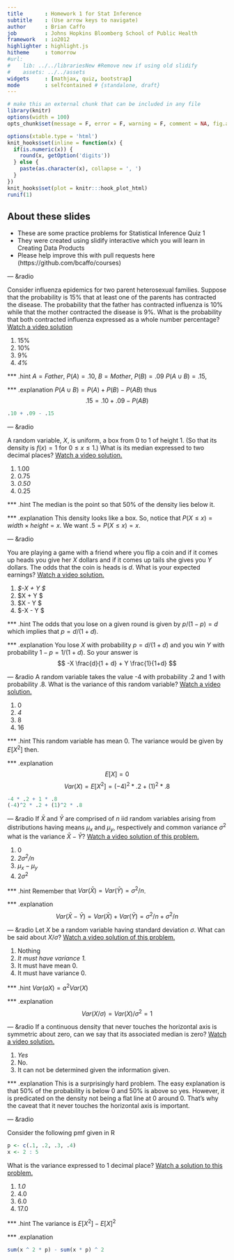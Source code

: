 ---
title       : Homework 1 for Stat Inference
subtitle    : (Use arrow keys to navigate)
author      : Brian Caffo
job         : Johns Hopkins Bloomberg School of Public Health
framework   : io2012
highlighter : highlight.js  
hitheme     : tomorrow
#url:
#    lib: ../../librariesNew #Remove new if using old slidify
#    assets: ../../assets
widgets     : [mathjax, quiz, bootstrap]
mode        : selfcontained # {standalone, draft}
---
```{r setup, cache = F, echo = F, message = F, warning = F, tidy = F, results='hide'}
# make this an external chunk that can be included in any file
library(knitr)
options(width = 100)
opts_chunk$set(message = F, error = F, warning = F, comment = NA, fig.align = 'center', dpi = 100, tidy = F, cache.path = '.cache/', fig.path = 'fig/')

options(xtable.type = 'html')
knit_hooks$set(inline = function(x) {
  if(is.numeric(x)) {
    round(x, getOption('digits'))
  } else {
    paste(as.character(x), collapse = ', ')
  }
})
knit_hooks$set(plot = knitr:::hook_plot_html)
runif(1)
```

## About these slides
- These are some practice problems for Statistical Inference Quiz 1
- They were created using slidify interactive which you will learn in
Creating Data Products
- Please help improve this with pull requests here
(https://github.com/bcaffo/courses)


--- &radio

Consider influenza epidemics for two parent heterosexual families. Suppose that the probability is 15% that at least one of the parents has contracted the disease. The probability that the father has contracted influenza is 10% while that the mother contracted the disease is 9%. What is the probability that both contracted influenza expressed as a whole number percentage?
[Watch a video solution](https://www.youtube.com/watch?v=CvnmoCuIN08&index=1&list=PLpl-gQkQivXhHOcVeU3bSJg78zaDYbP9L)

1. 15%
2. 10%
3. 9%
4. _4%_

*** .hint
$A = Father$, $P(A) = .10$, $B = Mother$, $P(B) = .09$
$P(A\cup B) = .15$,

*** .explanation
$P(A\cup B) = P(A) + P(B) - P(AB)$ thus
$$.15 = .10 + .09 - P(AB)$$
```{r}
.10 + .09 - .15
```

---  &radio

A random variable, $X$, is uniform, a box from $0$ to $1$ of height $1$. (So that its density is $f(x) = 1$ for $0\leq x \leq 1$.) What is its median expressed to two decimal places?
[Watch a video solution.](https://www.youtube.com/watch?v=UXcarD-1xAM&index=2&list=PLpl-gQkQivXhHOcVeU3bSJg78zaDYbP9L)</p>

1. 1.00
2. 0.75
3. _0.50_
4. 0.25

*** .hint
The median is the point so that 50% of the density lies below it.

*** .explanation
This density looks like a box. So, notice that $P(X \leq x) = width\times height = x$.
We want $.5 = P(X\leq x) = x$.

--- &radio

You are playing a game with a friend where you flip a coin and if it comes up heads you give her  $X$ dollars and if it comes up tails she gives you $Y$ dollars. The odds that the coin is heads is $d$. What is your expected earnings? [Watch a video solution.](https://www.youtube.com/watch?v=5J88Zq0q81o&list=PLpl-gQkQivXhHOcVeU3bSJg78zaDYbP9L&index=3)

1. _$-X \frac{d}{1 + d} + Y \frac{1}{1+d} $_
2. $X \frac{d}{1 + d} + Y \frac{1}{1+d} $
3. $X \frac{d}{1 + d} - Y \frac{1}{1+d} $
4. $-X \frac{d}{1 + d} - Y \frac{1}{1+d} $

*** .hint
The odds that you lose on a given round is given by $p / (1 - p) = d$ which implies
that $p = d / (1 + d)$.

*** .explanation
You lose $X$ with probability $p = d/(1 +d)$ and you win $Y$ with probability $1-p = 1/(1 + d)$. So your answer is
$$
-X \frac{d}{1 + d} + Y \frac{1}{1+d}
$$

--- &radio
A random variable takes the value -4 with probability .2 and 1 with probability .8. What
is the variance of this random variable? [Watch a video solution.](https://www.youtube.com/watch?v=Em-xJeQO1rc&index=4&list=PLpl-gQkQivXhHOcVeU3bSJg78zaDYbP9L)

1. 0
2. _4_
3. 8
4. 16

*** .hint
This random variable has mean 0. The variance would be given by $E[X^2]$ then.

*** .explanation
$$E[X] = 0$$
$$
Var(X) = E[X^2] = (-4)^2 * .2 + (1)^2 * .8
$$
```{r}
-4 * .2 + 1 * .8
(-4)^2 * .2 + (1)^2 * .8
```


--- &radio
If $\bar X$ and $\bar Y$ are comprised of $n$ iid random variables arising from distributions
having  means $\mu_x$ and $\mu_y$, respectively and common variance $\sigma^2$
what is the variance $\bar X - \bar Y$? [Watch a video solution of this problem.](https://www.youtube.com/watch?v=7zJhPzX6jns&list=PLpl-gQkQivXhHOcVeU3bSJg78zaDYbP9L&index=5)

1. 0
2. _$2\sigma^2/n$_
3. $\mu_x - \mu_y$
4. $2\sigma^2$

*** .hint
Remember that $Var(\bar X) = Var(\bar Y) = \sigma^2 / n$.

*** .explanation
$$
Var(\bar X - \bar Y) = Var(\bar X) + Var(\bar Y) = \sigma^2 / n + \sigma^2 / n
$$

--- &radio
Let $X$ be a random variable having standard deviation $\sigma$. What can
be said about $X /\sigma$? [Watch a video solution of this problem.](https://www.youtube.com/watch?v=0WUj18_BUPA&list=PLpl-gQkQivXhHOcVeU3bSJg78zaDYbP9L&index=6)

1. Nothing
2. _It must have variance 1._
3. It must have mean 0.
4. It must have variance 0.

*** .hint
$Var(aX) = a^2 Var(X)$

*** .explanation
$$Var(X / \sigma) = Var(X) / \sigma^2 = 1$$


--- &radio
If a continuous density that never touches the horizontal axis is symmetric about zero, can we say that its associated median is zero? [Watch a video solution.](https://www.youtube.com/watch?v=sn48CGH_TXI&list=PLpl-gQkQivXhHOcVeU3bSJg78zaDYbP9L&index=7)

1. _Yes_
2. No.
3. It can not be determined given the information given.

*** .explanation
This is a surprisingly hard problem. The easy explanation is that 50% of the probability
is below 0 and 50% is above so yes. However, it is predicated on the density not being
a flat line at 0 around 0. That's why the caveat that it never touches the horizontal axis
is important.


--- &radio

Consider the following pmf given in R
```{r}
p <- c(.1, .2, .3, .4)
x <- 2 : 5
```
What is the variance expressed to 1 decimal place? [Watch a solution to this problem.](https://www.youtube.com/watch?v=sn48CGH_TXI&list=PLpl-gQkQivXhHOcVeU3bSJg78zaDYbP9L&index=7)

1. _1.0_
2. 4.0
3. 6.0
4. 17.0

*** .hint
The variance is $E[X^2] - E[X]^2$

*** .explanation
```{r}
sum(x ^ 2 * p) - sum(x * p) ^ 2
```
